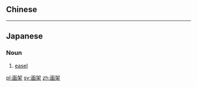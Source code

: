 {{also|畫架}}
==Chinese==
{{zh-see|畫架}}

----

==Japanese==
{{ja-kanjitab|が|か|yomi=o}}

===Noun===
{{ja-noun|がか}}

# [[easel]]

[[pl:画架]]
[[sv:画架]]
[[zh:画架]]